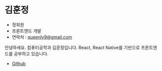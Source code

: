 # 김훈정

- 정회원
- 프론트엔드 개발
- 연락처 : [queenly9@gmail.com](mailto:queenly9@naver.com)

안녕하세요. 컴퓨터공학과 김훈정입니다.
React, React Native를 기반으로 프론트엔드를 공부하고 있습니다.

- [Github](https://github.com/queenly9)
